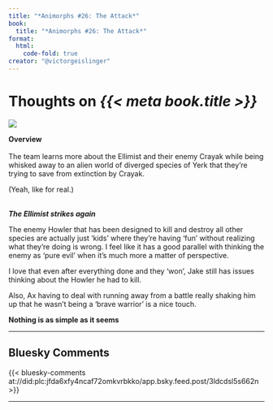 ```yaml
---
title: "*Animorphs #26: The Attack*"
book:
  title: "*Animorphs #26: The Attack*"
format:
  html:
    code-fold: true
creator: "@victorgeislinger"
---
```


# Thoughts on *{{< meta book.title >}}*

::: {layout="[30,70]"}
![](https://books.google.com/books/content?id=c2YwDwAAQBAJ&printsec=frontcover&img=2)

**Overview** <br/>
<br/>
The team learns more about the Ellimist and their enemy Crayak while being
whisked away to an alien world of diverged species of Yerk that they're trying
to save from extinction by Crayak.

(Yeah, like for real.)
<br/>
<br/>


:::


***The Ellimist strikes again***

The enemy Howler that has been designed to kill and destroy all other species
are actually just 'kids' where they're having 'fun' without realizing what
they're doing is wrong. I feel like it has a good parallel with thinking the
enemy as 'pure evil' when it's much more a matter of perspective.


I love that even after everything done and they 'won', Jake still has issues
thinking about the Howler he had to kill.

Also, Ax having to deal with running away from a battle really shaking him up
that he wasn't being a 'brave warrior' is a nice touch.

**Nothing is as simple as it seems**


--- 

:::{.callout-note icon=false}

## Bluesky Comments

{{< bluesky-comments at://did:plc:jfda6xfy4ncaf72omkvrbkko/app.bsky.feed.post/3ldcdsl5s662n >}}


:::
---